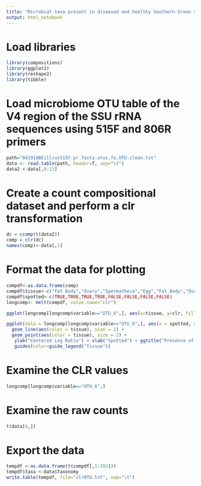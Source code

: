 ```yaml
---
title: "Microbial taxa present in diseased and healthy Southern Green Stink Bugs"
output: html_notebook
---
```


# Load libraries 
```r
library(compositions)
library(ggplot2)
library(reshape2)
library(tibble)
```


# Load microbiome OTU table of the V4 region of the SSU rRNA sequences using 515F and 806R primers
```r
path="041918BEillcus515F-pr.fasta.otus.fa.OTU.clean.txt"
data <- read.table(path, header=T, sep="\t")
data2 <-data[,6:13]

```


# Create a count compositional dataset and perform a clr transformation
```r
dc = ccomp(t(data2))
comp = clr(dc)
names(comp)<-data[,1]
```


# Format the data for plotting
```r
compdf<-as.data.frame(comp)
compdf$tissue<-c("Fat Body","Ovary","Spermatheca","Egg","Fat Body","Ovary","Spermatheca","Egg")
compdf$spotted<-c(TRUE,TRUE,TRUE,TRUE,FALSE,FALSE,FALSE,FALSE)
longcomp<- melt(compdf, value.name="clr")
```

```r
ggplot(longcomp[longcomp$variable=="OTU_6",], aes(x=tissue, y=clr, fill=spotted)) + geom_bar(stat="identity", position="dodge") + ggtitle("Presence of Nosema maddoxi OTU in Nezara viridula") +     ylab("Centered Log Ratio") + xlab("Tissue")
```


```r
ggplot(data = longcomp[longcomp$variable=="OTU_6",], aes(x = spotted, y = clr, group = tissue)) + geom_boxplot(width=0.3, aes(group=spotted), fill='#A4A4A4') +
  geom_line(aes(color = tissue), size = 1) +
  geom_point(aes(color = tissue), size = 2) +
   ylab("Centered Log Ratio") + xlab("Spotted") + ggtitle("Presence of Nosema maddoxi OTU in Nezara viridula") +
   guides(color=guide_legend("Tissue"))
```
# Examine the CLR values

```r
longcomp[longcomp$variable=="OTU_6",]
```
# Examine the raw counts
```r
t(data[6,])

```

# Export the data
```r
tempdf <-as.data.frame(t(compdf[,1:392]))
tempdf$taxa <-data$Taxonomy
write.table(tempdf, file="clrOTU.txt", sep="\t")
```



